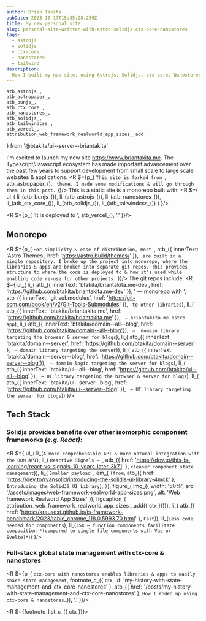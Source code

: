 ```yaml
---
author: Brian Takita
pubDate: 2023-10-17T15:35:28.259Z
title: My new personal site
slug: personal-site-written-with-astro-solidjs-ctx-core-nanostores
tags:
  - astrojs
  - solidjs
  - ctx-core
  - nanostores
  - tailwind
description:
  How I built my new site, using Astrojs, Solidjs, ctx-core, Nanostores, Tailwind.
---
```

	atb_astrojs_,
	atb_astropaper_,
	atb_bunjs_,
	atb_ctx_core_,
	atb_nanostores_,
	atb_solidjs_,
	atb_tailwindcss_,
	atb_vercel_,
	attribution_web_framework_realworld_app_sizes__add
} from '@btakita/ui--server--briantakita'

I'm excited to launch my new site https://www.briantakita.me. The Typescript/Javascript ecosystem has made important
advancement over the past few years to support development from small scale to large scale websites & applications.
<R $={p_(
	`This site is forked from `, atb_astropaper_(), ` theme. I made some modifications & will go through them in this
	post.`
)}/>
This is a static site is a monorepo built with:
<R $={
	ul_(
		li_(atb_bunjs_()),
		li_(atb_astrojs_()),
		li_(atb_nanostores_()),
		li_(atb_ctx_core_()),
		li_(atb_solidjs_()),
		li_(atb_tailwindcss_())
	)
}/>

<R $={p_(
	'It is deployed to ', atb_vercel_(), '.'
)}/>

## Monorepo

<R $={p_(
	`For simplicity & ease of distribution, most `,
	atb_({ innerText: 'Astro Themes', href: 'https://astro.build/themes/' }), ` are built in a single repository. I
	broke up the project into monorepo, where the libraries & apps are broken into separate git repos. This provides
	structure to where the code is deployed to & how it's used while enabling code re-use for other projects.`
)}/>
The git repos include:
<R $={
	ul_(
		li_(
			atb_({
				innerText: 'btakita/briantakita.me-dev',
				href: 'https://github.com/btakita/briantakita.me-dev'
			}),
			' — monorepo with ',
			atb_({
				innerText: 'git submodules',
				href: 'https://git-scm.com/book/en/v2/Git-Tools-Submodules'
			}),
			` to other libraries`),
		li_(
			atb_({ innerText: 'btakita/briantakita.me', href: 'https://github.com/btakita/briantakita.me' }),
			` — briantakita.me astro app`),
		li_(
			atb_({
				innerText: 'btakita/domain--all--blog', href: 'https://github.com/btakita/domain--all--blog'}),
			` —  domain library targeting the browser & server for blogs`),
		li_(
			atb_({
				innerText: 'btakita/domain--server',
				href: 'https://github.com/btakita/domain--server'
			}, ` — domain library targeting the server`)),
		li_(
			atb_({
				innerText: 'btakita/domain--server--blog',
				href: 'https://github.com/btakita/domain--server--blog'}),
			` — domain logic targeting the server for blogs`),
		li_(
			atb_({
				innerText: 'btakita/ui--all--blog',
				href: 'https://github.com/btakita/ui--all--blog'
			}),
			` — UI library targeting the browser & server for blogs`),
		li_(
			atb_({
				innerText: 'btakita/ui--server--blog',
				href: 'https://github.com/btakita/ui--server--blog'
			}),
			` — UI library targeting the server for blogs`))
}/>

## Tech Stack

### Solidjs provides benefits over other isomorphic component frameworks *(e.g. React)*:

<R $={
	ul_(
		li_(`A more comprehensible API & more natural integration with the DOM API`),
		li_(
			`Reactive Signals — `,
			atb_({ href: 'https://dev.to/this-is-learning/react-vs-signals-10-years-later-3k71' },
				`cleaner component state management`)),
		li_(
			`Smaller payload `,
			em_(
				`(from`,
				atb_({ href: 'https://dev.to/ryansolid/introducing-the-solidjs-ui-library-4mck' },
					` Introducing the SolidJS UI Library`),
				`)`),
			figure_(
				img_({
					width: '50%', src: '/assets/images/web-framework-realworld-app-sizes.png',
					alt: 'Web framework Realword App Sizes'
				}),
				figcaption_(
					attribution_web_framework_realworld_app_sizes__add({ ctx })))),
		li_(
			atb_({
				href: 'https://krausest.github.io/js-framework-benchmark/2023/table_chrome_118.0.5993.70.html'
			}, `Fast`)),
		li_(`Less code needed for components`),
		li_(`JSX — function components facilitate composition *(compared to single file components with Vue or Svelte)*`))
}/>

### Full-stack global state management with ctx-core & nanostores

<R $={p_(
	`ctx-core with nanostores enables libraries & apps to easily share state management`,
	footnote_c_({ ctx, id: 'my-history-with-state-management-and-ctx-core-nanostores' },
		atb_({ href: '/posts/my-history-with-state-management-and-ctx-core-nanostores' },
			`How I ended up using ctx-core & nanostores…`)),
	'.'
)}/>

<R $={footnote_list_c_({ ctx })}></R>

